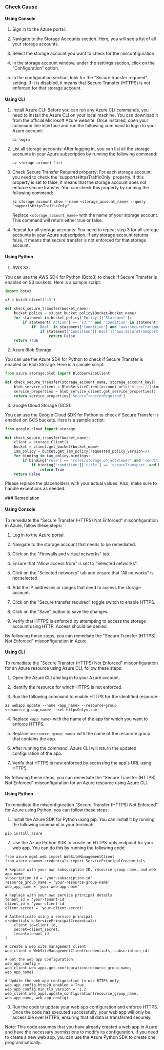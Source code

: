 

<Tabs><Tab title='Cause'>
### Check Cause

#### Using Console

1. Sign in to the Azure portal.

2. Navigate to the Storage Accounts section. Here, you will see a list of all your storage accounts.

3. Select the storage account you want to check for the misconfiguration.

4. In the storage account window, under the settings section, click on the "Configuration" option. 

5. In the configuration section, look for the "Secure transfer required" setting. If it is disabled, it means that Secure Transfer (HTTPS) is not enforced for that storage account.

#### Using CLI

1. Install Azure CLI: Before you can run any Azure CLI commands, you need to install the Azure CLI on your local machine. You can download it from the official Microsoft Azure website. Once installed, open your command line interface and run the following command to login to your Azure account:

   ```
   az login
   ```

2. List all storage accounts: After logging in, you can list all the storage accounts in your Azure subscription by running the following command:

   ```
   az storage account list
   ```

3. Check Secure Transfer Required property: For each storage account, you need to check the 'supportsHttpsTrafficOnly' property. If this property is set to false, it means that the storage account does not enforce secure transfer. You can check this property by running the following command:

   ```
   az storage account show --name <storage_account_name> --query "supportsHttpsTrafficOnly"
   ```

   Replace `<storage_account_name>` with the name of your storage account. This command will return either true or false.

4. Repeat for all storage accounts: You need to repeat step 3 for all storage accounts in your Azure subscription. If any storage account returns false, it means that secure transfer is not enforced for that storage account.

#### Using Python

1. AWS S3:

You can use the AWS SDK for Python (Boto3) to check if Secure Transfer is enabled on S3 buckets. Here is a sample script:

```python
import boto3

s3 = boto3.client('s3')

def check_secure_transfer(bucket_name):
    bucket_policy = s3.get_bucket_policy(Bucket=bucket_name)
    for statement in bucket_policy['Policy']['Statement']:
        if statement['Action'] == 's3:*' and 'Condition' in statement:
            if 'Bool' in statement['Condition'] and 'aws:SecureTransport' in statement['Condition']['Bool']:
                if statement['Condition']['Bool']['aws:SecureTransport'] == 'false':
                    return False
    return True
```

2. Azure Blob Storage:

You can use the Azure SDK for Python to check if Secure Transfer is enabled on Blob Storage. Here is a sample script:

```python
from azure.storage.blob import BlobServiceClient

def check_secure_transfer(storage_account_name, storage_account_key):
    blob_service_client = BlobServiceClient(account_url=f"https://{storage_account_name}.blob.core.windows.net", credential=storage_account_key)
    service_properties = blob_service_client.get_service_properties()
    return service_properties['SecureTransferRequired']
```

3. Google Cloud Storage (GCS):

You can use the Google Cloud SDK for Python to check if Secure Transfer is enabled on GCS buckets. Here is a sample script:

```python
from google.cloud import storage

def check_secure_transfer(bucket_name):
    client = storage.Client()
    bucket = client.get_bucket(bucket_name)
    iam_policy = bucket.get_iam_policy(requested_policy_version=3)
    for binding in iam_policy.bindings:
        if binding['role'] == 'roles/storage.objectViewer' and 'condition' in binding:
            if binding['condition']['title'] == 'secureTransport' and binding['condition']['description'] == 'Enforce secure transport':
                return True
    return False
```

Please replace the placeholders with your actual values. Also, make sure to handle exceptions as needed.

</Tab>

<Tab title='Remediation'>
### Remediation

#### Using Console

To remediate the "Secure Transfer (HTTPS) Not Enforced" misconfiguration in Azure, follow these steps:

1. Log in to the Azure portal.

2. Navigate to the storage account that needs to be remediated.

3. Click on the "Firewalls and virtual networks" tab.

4. Ensure that "Allow access from" is set to "Selected networks".

5. Click on the "Selected networks" tab and ensure that "All networks" is not selected.

6. Add the IP addresses or ranges that need to access the storage account.

7. Click on the "Secure transfer required" toggle switch to enable HTTPS.

8. Click on the "Save" button to save the changes.

9. Verify that HTTPS is enforced by attempting to access the storage account using HTTP. Access should be denied.

By following these steps, you can remediate the "Secure Transfer (HTTPS) Not Enforced" misconfiguration in Azure.

#### Using CLI

To remediate the "Secure Transfer (HTTPS) Not Enforced" misconfiguration for an Azure resource using Azure CLI, follow these steps:

1. Open the Azure CLI and log in to your Azure account.

2. Identify the resource for which HTTPS is not enforced.

3. Run the following command to enable HTTPS for the identified resource:
```
az webapp update --name <app_name> --resource-group <resource_group_name> --set httpsOnly=true
```

4. Replace `<app_name>` with the name of the app for which you want to enforce HTTPS.

5. Replace `<resource_group_name>` with the name of the resource group that contains the app.

6. After running the command, Azure CLI will return the updated configuration of the app.

7. Verify that HTTPS is now enforced by accessing the app's URL using HTTPS.

By following these steps, you can remediate the "Secure Transfer (HTTPS) Not Enforced" misconfiguration for an Azure resource using Azure CLI.

#### Using Python

To remediate the misconfiguration "Secure Transfer (HTTPS) Not Enforced" for Azure using Python, you can follow these steps:

1. Install the Azure SDK for Python using pip. You can install it by running the following command in your terminal:
```
pip install azure
```

2. Use the Azure Python SDK to create an HTTPS-only endpoint for your web app. You can do this by running the following code:
```
from azure.mgmt.web import WebSiteManagementClient
from azure.common.credentials import ServicePrincipalCredentials

# Replace with your own subscription ID, resource group name, and web app name
subscription_id = 'your-subscription-id'
resource_group_name = 'your-resource-group-name'
web_app_name = 'your-web-app-name'

# Replace with your own service principal details
tenant_id = 'your-tenant-id'
client_id = 'your-client-id'
client_secret = 'your-client-secret'

# Authenticate using a service principal
credentials = ServicePrincipalCredentials(
    client_id=client_id,
    secret=client_secret,
    tenant=tenant_id
)

# Create a web site management client
web_client = WebSiteManagementClient(credentials, subscription_id)

# Get the web app configuration
web_app_config = web_client.web_apps.get_configuration(resource_group_name, web_app_name)

# Update the web app configuration to use HTTPS only
web_app_config.http20_enabled = True
web_app_config.min_tls_version = '1.2'
web_client.web_apps.update_configuration(resource_group_name, web_app_name, web_app_config)
```

3. Run the code to update your web app configuration and enforce HTTPS. Once the code has executed successfully, your web app will only be accessible over HTTPS, ensuring that all data is transferred securely.

Note: This code assumes that you have already created a web app in Azure and have the necessary permissions to modify its configuration. If you need to create a new web app, you can use the Azure Python SDK to create one programmatically.


</Tab>
</Tabs>